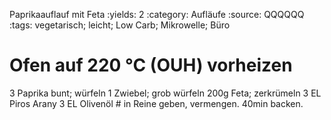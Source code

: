 Paprikaauflauf mit Feta
:yields: 2
:category: Aufläufe
:source: QQQQQQ
:tags: vegetarisch; leicht; Low Carb; Mikrowelle; Büro

# Ofen auf 220 °C (OUH) vorheizen

3 Paprika bunt; würfeln
1 Zwiebel; grob würfeln
200g Feta; zerkrümeln
3 EL Piros Arany
3 EL Olivenöl
# in Reine geben, vermengen. 40min backen.
